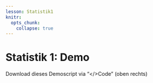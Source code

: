 ```yaml
---
lesson: Statistik1
knitr:
  opts_chunk: 
    collapse: true
---
```



# Statistik 1: Demo

Download dieses Demoscript via "\</\>Code" (oben rechts)
